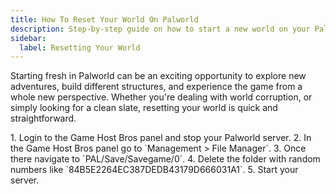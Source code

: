 ```yaml
---
title: How To Reset Your World On Palworld
description: Step-by-step guide on how to start a new world on your Palworld server.
sidebar:
  label: Resetting Your World
---
```


Starting fresh in Palworld can be an exciting opportunity to explore new adventures, build different structures, and experience the game from a whole new perspective. Whether you're dealing with world corruption, or simply looking for a clean slate, resetting your world is quick and straightforward.

<Steps>
1. Login to the Game Host Bros panel and stop your Palworld server.
2. In the Game Host Bros panel go to `Management > File Manager`.
3. Once there navigate to `PAL/Save/Savegame/0`.
4. Delete the folder with random numbers like `84B5E2264EC387DEDB43179D666031A1`.
5. Start your server.
</Steps>